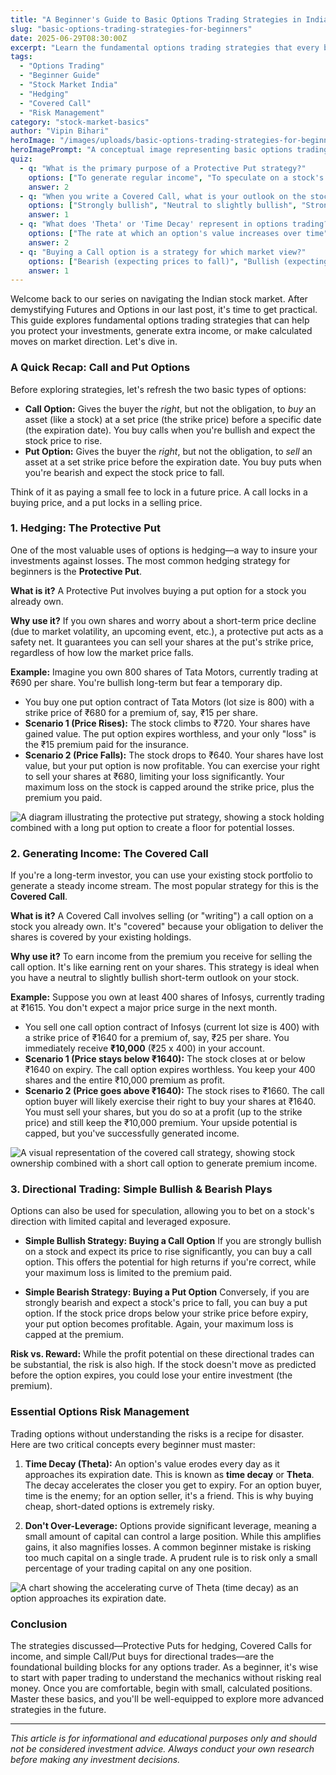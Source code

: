 ```yaml
---
title: "A Beginner's Guide to Basic Options Trading Strategies in India"
slug: "basic-options-trading-strategies-for-beginners"
date: 2025-06-29T08:30:00Z
excerpt: "Learn the fundamental options trading strategies that every beginner in the Indian stock market should know. From hedging your portfolio with protective puts to generating income with covered calls, this guide breaks down the essentials."
tags:
  - "Options Trading"
  - "Beginner Guide"
  - "Stock Market India"
  - "Hedging"
  - "Covered Call"
  - "Risk Management"
category: "stock-market-basics"
author: "Vipin Bihari"
heroImage: "/images/uploads/basic-options-trading-strategies-for-beginners/hero-image.jpg"
heroImagePrompt: "A conceptual image representing basic options trading strategies with charts and graphs on a digital screen, symbolizing risk management and investment growth."
quiz:
  - q: "What is the primary purpose of a Protective Put strategy?"
    options: ["To generate regular income", "To speculate on a stock's price going up", "To protect a stock holding from a potential price decline"]
    answer: 2
  - q: "When you write a Covered Call, what is your outlook on the stock you own?"
    options: ["Strongly bullish", "Neutral to slightly bullish", "Strongly bearish"]
    answer: 1
  - q: "What does 'Theta' or 'Time Decay' represent in options trading?"
    options: ["The rate at which an option's value increases over time", "The sensitivity of an option's price to the underlying stock's movement", "The rate at which an option's value decreases as it nears its expiration date"]
    answer: 2
  - q: "Buying a Call option is a strategy for which market view?"
    options: ["Bearish (expecting prices to fall)", "Bullish (expecting prices to rise)", "Neutral (expecting prices to stay flat)"]
    answer: 1
---
```


Welcome back to our series on navigating the Indian stock market. After demystifying Futures and Options in our last post, it's time to get practical. This guide explores fundamental options trading strategies that can help you protect your investments, generate extra income, or make calculated moves on market direction. Let's dive in.

### A Quick Recap: Call and Put Options

Before exploring strategies, let's refresh the two basic types of options:

*   **Call Option:** Gives the buyer the *right*, but not the obligation, to *buy* an asset (like a stock) at a set price (the strike price) before a specific date (the expiration date). You buy calls when you're bullish and expect the stock price to rise.
*   **Put Option:** Gives the buyer the *right*, but not the obligation, to *sell* an asset at a set strike price before the expiration date. You buy puts when you're bearish and expect the stock price to fall.

Think of it as paying a small fee to lock in a future price. A call locks in a buying price, and a put locks in a selling price.

### 1. Hedging: The Protective Put

One of the most valuable uses of options is hedging—a way to insure your investments against losses. The most common hedging strategy for beginners is the **Protective Put**.

**What is it?** A Protective Put involves buying a put option for a stock you already own.

**Why use it?** If you own shares and worry about a short-term price decline (due to market volatility, an upcoming event, etc.), a protective put acts as a safety net. It guarantees you can sell your shares at the put's strike price, regardless of how low the market price falls.

**Example:**
Imagine you own 800 shares of Tata Motors, currently trading at ₹690 per share. You're bullish long-term but fear a temporary dip.
*   You buy one put option contract of Tata Motors (lot size is 800) with a strike price of ₹680 for a premium of, say, ₹15 per share.
*   **Scenario 1 (Price Rises):** The stock climbs to ₹720. Your shares have gained value. The put option expires worthless, and your only "loss" is the ₹15 premium paid for the insurance.
*   **Scenario 2 (Price Falls):** The stock drops to ₹640. Your shares have lost value, but your put option is now profitable. You can exercise your right to sell your shares at ₹680, limiting your loss significantly. Your maximum loss on the stock is capped around the strike price, plus the premium you paid.

![A diagram illustrating the protective put strategy, showing a stock holding combined with a long put option to create a floor for potential losses.](/images/uploads/basic-options-trading-strategies-for-beginners/protective-put.png)

### 2. Generating Income: The Covered Call

If you're a long-term investor, you can use your existing stock portfolio to generate a steady income stream. The most popular strategy for this is the **Covered Call**.

**What is it?** A Covered Call involves selling (or "writing") a call option on a stock you already own. It's "covered" because your obligation to deliver the shares is covered by your existing holdings.

**Why use it?** To earn income from the premium you receive for selling the call option. It's like earning rent on your shares. This strategy is ideal when you have a neutral to slightly bullish short-term outlook on your stock.

**Example:**
Suppose you own at least 400 shares of Infosys, currently trading at ₹1615. You don't expect a major price surge in the next month.
*   You sell one call option contract of Infosys (current lot size is 400) with a strike price of ₹1640 for a premium of, say, ₹25 per share. You immediately receive **₹10,000** (₹25 x 400) in your account.
*   **Scenario 1 (Price stays below ₹1640):** The stock closes at or below ₹1640 on expiry. The call option expires worthless. You keep your 400 shares and the entire ₹10,000 premium as profit.
*   **Scenario 2 (Price goes above ₹1640):** The stock rises to ₹1660. The call option buyer will likely exercise their right to buy your shares at ₹1640. You must sell your shares, but you do so at a profit (up to the strike price) and still keep the ₹10,000 premium. Your upside potential is capped, but you've successfully generated income.

![A visual representation of the covered call strategy, showing stock ownership combined with a short call option to generate premium income.](/images/uploads/basic-options-trading-strategies-for-beginners/covered-call.png)

### 3. Directional Trading: Simple Bullish & Bearish Plays

Options can also be used for speculation, allowing you to bet on a stock's direction with limited capital and leveraged exposure.

*   **Simple Bullish Strategy: Buying a Call Option**
    If you are strongly bullish on a stock and expect its price to rise significantly, you can buy a call option. This offers the potential for high returns if you're correct, while your maximum loss is limited to the premium paid.

*   **Simple Bearish Strategy: Buying a Put Option**
    Conversely, if you are strongly bearish and expect a stock's price to fall, you can buy a put option. If the stock price drops below your strike price before expiry, your put option becomes profitable. Again, your maximum loss is capped at the premium.

**Risk vs. Reward:** While the profit potential on these directional trades can be substantial, the risk is also high. If the stock doesn't move as predicted before the option expires, you could lose your entire investment (the premium).

### Essential Options Risk Management

Trading options without understanding the risks is a recipe for disaster. Here are two critical concepts every beginner must master:

1.  **Time Decay (Theta):** An option's value erodes every day as it approaches its expiration date. This is known as **time decay** or **Theta**. The decay accelerates the closer you get to expiry. For an option buyer, time is the enemy; for an option seller, it's a friend. This is why buying cheap, short-dated options is extremely risky.

2.  **Don't Over-Leverage:** Options provide significant leverage, meaning a small amount of capital can control a large position. While this amplifies gains, it also magnifies losses. A common beginner mistake is risking too much capital on a single trade. A prudent rule is to risk only a small percentage of your trading capital on any one position.

![A chart showing the accelerating curve of Theta (time decay) as an option approaches its expiration date.](/images/uploads/basic-options-trading-strategies-for-beginners/theta-decay.png)

### Conclusion

The strategies discussed—Protective Puts for hedging, Covered Calls for income, and simple Call/Put buys for directional trades—are the foundational building blocks for any options trader. As a beginner, it's wise to start with paper trading to understand the mechanics without risking real money. Once you are comfortable, begin with small, calculated positions. Master these basics, and you'll be well-equipped to explore more advanced strategies in the future.

***

*This article is for informational and educational purposes only and should not be considered investment advice. Always conduct your own research before making any investment decisions.*